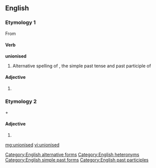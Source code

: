 ==English==

===Etymology 1===
From {{term|unionize}}

====Verb====
'''unionised'''

# Alternative spelling of {{term|unionized}}, the simple past tense and past participle of {{term|unionise}}

====Adjective====
{{en-adj}}

# {{alternative spelling of|[[unionized]]}}

===Etymology 2===
{{term|un-}} + {{term|ionized}}

====Adjective====
{{en-adj}}

# {{alternative spelling of|[[unionized]]}}

[[Category:English alternative forms]]
[[Category:English heteronyms]]
[[Category:English simple past forms]]
[[Category:English past participles]]

[[mg:unionised]]
[[vi:unionised]]